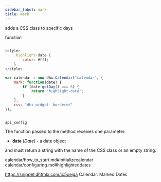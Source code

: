 ```yaml
---
sidebar_label: mark
title: mark
---
```



          


<Short>
 
adds a CSS class to specific days





</Short>



<Type>
 function


</Type>


~~~js
 
<style>
    .highlight-date {
        color: #fff;
    }
</style>

var calendar = new dhx.Calendar("calendar", {
    mark: function(date) {
        if (date.getDay() === 6) {
            return "highlight-date";
        }
    },
    css: "dhx_widget--bordered"
});



~~~
	api_config

<Descr>
 
The function passed to the method receives one parameter:

- <strong>date</strong> (*Date*) - a date object 

and must return a string with the name of the CSS class or an empty string.


</Descr>



calendar/how_to_start.md#initializecalendar
calendar/configuring.md#highlighteddates


https://snippet.dhtmlx.com/ic5oeiga	Calendar. Marked Dates